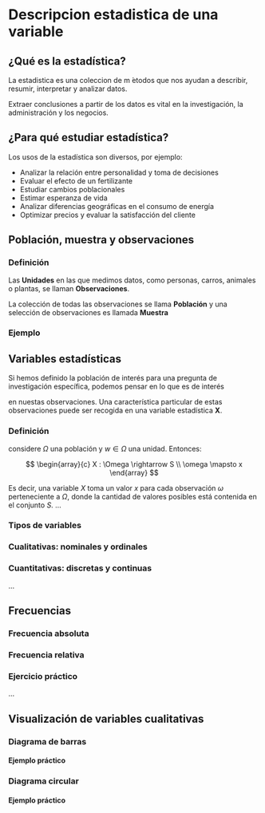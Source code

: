 # Descripcion estadistica de una variable 

## ¿Qué es la estadística?

La estadistica es una coleccion de m  ́etodos que nos ayudan a describir, resumir, interpretar y analizar datos. 

Extraer conclusiones a partir de los datos es vital en la investigación, la administración y los negocios.

## ¿Para qué estudiar estadística?

Los usos de la estadística son diversos, por ejemplo:

-  Analizar la relación entre personalidad y toma de decisiones
-  Evaluar el efecto de un fertilizante
-  Estudiar cambios poblacionales
-  Estimar esperanza de vida
-  Analizar diferencias geográficas en el consumo de energía
-  Optimizar precios y evaluar la satisfacción del cliente

## Población, muestra y observaciones

### Definición

Las **Unidades** en las que medimos datos, como personas, carros, animales o plantas, se llaman **Observaciones**.

La colección de todas las observaciones se llama **Población** y una selección de observaciones es llamada **Muestra**

### Ejemplo


## Variables estadísticas

Si hemos definido la población de interés para una pregunta de investigación específica, podemos pensar en lo que es de interés

en nuestas observaciones. Una característica particular de estas observaciones puede ser recogida en una variable estadística **X**.

### Definición

considere $\Omega$ una población y $w \in \Omega$ una unidad. Entonces:

$$
\begin{array}{c}
X : \Omega \rightarrow S \\
\omega \mapsto x
\end{array}
$$

Es decir, una variable $X$ toma un valor $x$ para cada observación $\omega$ perteneciente a $\Omega$, donde la cantidad de valores posibles está contenida en el conjunto $S$.
...

### Tipos de variables

### Cualitativas: nominales y ordinales  
### Cuantitativas: discretas y continuas

...

## Frecuencias

### Frecuencia absoluta  
### Frecuencia relativa  
### Ejercicio práctico

...

## Visualización de variables cualitativas

### Diagrama de barras  
#### Ejemplo práctico  
### Diagrama circular  
#### Ejemplo práctico

